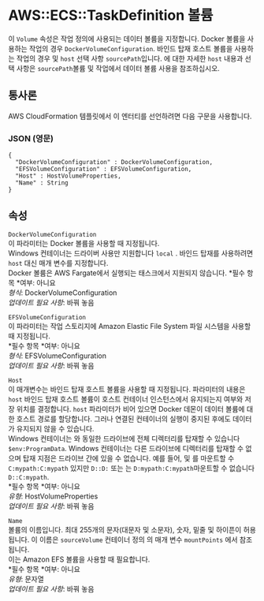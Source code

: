 # AWS::ECS::TaskDefinition 볼륨

이 `Volume` 속성은 작업 정의에 사용되는 데이터 볼륨을 지정합니다. Docker 볼륨을 사용하는 작업의 경우 `DockerVolumeConfiguration`. 바인드 탑재 호스트 볼륨을 사용하는 작업의 경우 및 `host` 선택 사항 `sourcePath`입니다. 에 대한 자세한 `host` 내용과 선택 사항은 `sourcePath`볼륨 및 작업에서 데이터 볼륨 사용을 참조하십시오.

## 통사론

AWS CloudFormation 템플릿에서 이 엔터티를 선언하려면 다음 구문을 사용합니다.

### JSON (영문)

```
{
  "DockerVolumeConfiguration" : DockerVolumeConfiguration,
  "EFSVolumeConfiguration" : EFSVolumeConfiguration,
  "Host" : HostVolumeProperties,
  "Name" : String
}
```

## 속성

`DockerVolumeConfiguration`  
이 파라미터는 Docker 볼륨을 사용할 때 지정됩니다.  
Windows 컨테이너는 드라이버 사용만 지원합니다 `local` . 바인드 탑재를 사용하려면 `host` 대신 매개 변수를 지정합니다.  
Docker 볼륨은 AWS Fargate에서 실행되는 태스크에서 지원되지 않습니다.
*필수 항목 *여부: 아니요  
_형식_: DockerVolumeConfiguration  
_업데이트 필요 사항_: 바꿔 놓음

`EFSVolumeConfiguration`  
이 파라미터는 작업 스토리지에 Amazon Elastic File System 파일 시스템을 사용할 때 지정됩니다.  
*필수 항목 *여부: 아니요  
_형식_: EFSVolumeConfiguration  
_업데이트 필요 사항_: 바꿔 놓음

`Host`  
이 매개변수는 바인드 탑재 호스트 볼륨을 사용할 때 지정됩니다. 파라미터의 내용은 `host` 바인드 탑재 호스트 볼륨이 호스트 컨테이너 인스턴스에서 유지되는지 여부와 저장 위치를 결정합니다. `host` 파라미터가 비어 있으면 Docker 데몬이 데이터 볼륨에 대한 호스트 경로를 할당합니다. 그러나 연결된 컨테이너의 실행이 중지된 후에도 데이터가 유지되지 않을 수 있습니다.  
Windows 컨테이너는 와 동일한 드라이브에 전체 디렉터리를 탑재할 수 있습니다`$env:ProgramData`. Windows 컨테이너는 다른 드라이브에 디렉터리를 탑재할 수 없으며 탑재 지점은 드라이브 간에 있을 수 없습니다. 예를 들어, 및 를 마운트할 수 `C:mypath:C:mypath` 있지만 `D::D:` 또는 는 `D:mypath:C:mypath`마운트할 수 없습니다`D::C:mypath`.  
*필수 항목 *여부: 아니요  
_유형_: HostVolumeProperties  
_업데이트 필요 사항_: 바꿔 놓음

`Name`  
볼륨의 이름입니다. 최대 255개의 문자(대문자 및 소문자), 숫자, 밑줄 및 하이픈이 허용됩니다. 이 이름은 `sourceVolume` 컨테이너 정의 의 매개 변수 `mountPoints` 에서 참조됩니다.  
이는 Amazon EFS 볼륨을 사용할 때 필요합니다.  
*필수 항목 *여부: 아니요  
_유형_: 문자열  
_업데이트 필요 사항_: 바꿔 놓음
